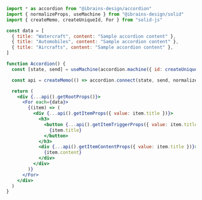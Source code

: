 ```jsx
import * as accordion from "@ibrains-design/accordion"
import { normalizeProps, useMachine } from "@ibrains-design/solid"
import { createMemo, createUniqueId, For } from "solid-js"

const data = [
  { title: "Watercraft", content: "Sample accordion content" },
  { title: "Automobiles", content: "Sample accordion content" },
  { title: "Aircrafts", content: "Sample accordion content" },
]

function Accordion() {
  const [state, send] = useMachine(accordion.machine({ id: createUniqueId() }))

  const api = createMemo(() => accordion.connect(state, send, normalizeProps))

  return (
    <div {...api().getRootProps()}>
      <For each={data}>
        {(item) => (
          <div {...api().getItemProps({ value: item.title })}>
            <h3>
              <button {...api().getItemTriggerProps({ value: item.title })}>
                {item.title}
              </button>
            </h3>
            <div {...api().getItemContentProps({ value: item.title })}>
              {item.content}
            </div>
          </div>
        )}
      </For>
    </div>
  )
}
```
